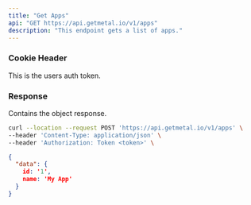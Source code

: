 ```yaml
---
title: "Get Apps"
api: "GET https://api.getmetal.io/v1/apps"
description: "This endpoint gets a list of apps."
---
```


### Cookie Header

<ParamField header="token"  type="string">
  This is the users auth token.
</ParamField>

### Response

<ResponseField name="data" type="object">
  Contains the object response.
</ResponseField>

<RequestExample>

```bash Example Request
curl --location --request POST 'https://api.getmetal.io/v1/apps' \
--header 'Content-Type: application/json' \
--header 'Authorization: Token <token>' \
```

</RequestExample>

<ResponseExample>

```json Response
{
  "data": {
    id: '1',
    name: 'My App'
  }
}
```

</ResponseExample>
